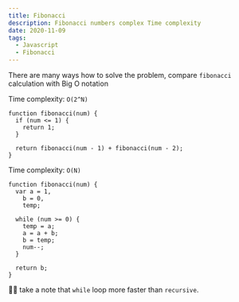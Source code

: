 ```yaml
---
title: Fibonacci
description: Fibonacci numbers complex Time complexity
date: 2020-11-09
tags:
  - Javascript
  - Fibonacci
---
```


There are many ways how to solve the problem, compare `fibonacci` calculation with Big O notation

Time complexity: `O(2^N)`

```
function fibonacci(num) {
  if (num <= 1) {
    return 1;
  }

  return fibonacci(num - 1) + fibonacci(num - 2);
}
```

Time complexity: `O(N)`

```
function fibonacci(num) {
  var a = 1,
    b = 0,
    temp;

  while (num >= 0) {
    temp = a;
    a = a + b;
    b = temp;
    num--;
  }

  return b;
}
```

💁‍♀️ take a note that `while` loop more faster than `recursive`.
